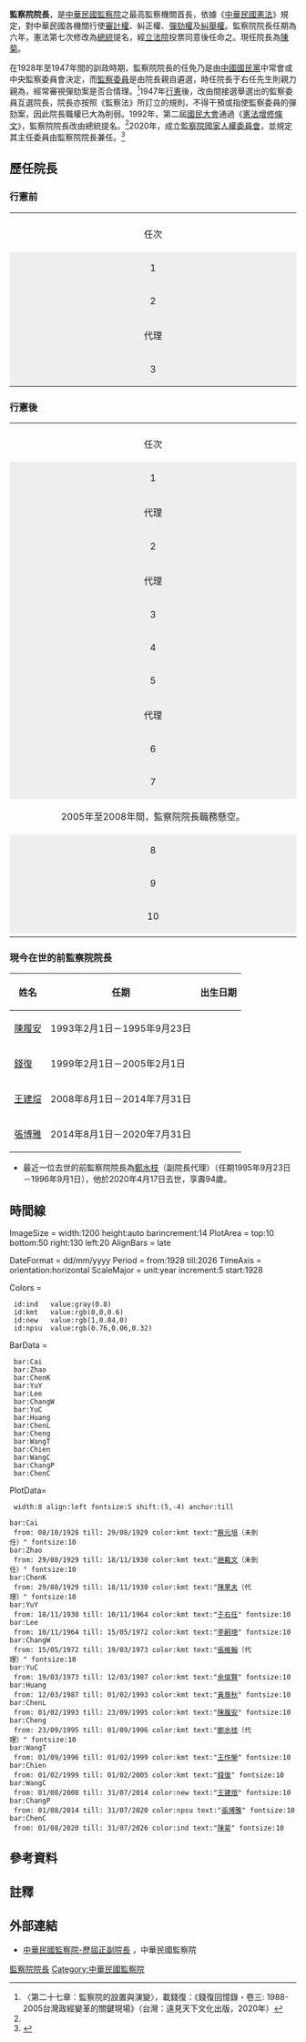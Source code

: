 {{Political Post
| post            = [[監察院|監察院]]院長
| body            = {{ROC}}
| insignia        = Emblem of Control Yuan (2021).svg
| insigniasize    = 130px
| insigniacaption = 監察院院徽
| image           = Chen Chu in August 2020.jpg
| incumbent       = [[陳菊|陳菊]]
| incumbentsince  = 2020年8月1日
| style           =
| appointer       = [[中華民國總統|中華民國總統]]
| termlength      = 6年
| formation       = 1928年（[[行憲|行憲]]前）<br/>1948年（行憲後）
| inaugural       = [[蔡元培|蔡元培]]（行憲前）<br />[[于右任|于右任]]（行憲後）
| website         =
| deputy          = [[監察院副院長|監察院副院長]]
}}
{{中華民國政治|expanded=監察}}

'''監察院院長'''，是[[中華民國|中華民國]][[監察院|監察院]]之最高監察機關首長，依據《[[中華民國憲法|中華民國憲法]]》規定，對中華民國各機關行使[[審計權|審計權]]、糾正權、[[彈劾權|彈劾權]]及[[糾舉權|糾舉權]]。監察院院長任期為六年，憲法第七次修改為[[中華民國總統|總統]]提名，經[[立法院|立法院]]投票同意後任命之。現任院長為[[陳菊|陳菊]]。

在1928年至1947年間的訓政時期，監察院院長的任免乃是由[[中國國民黨|中國國民黨]]中常會或中央監察委員會決定，而[[監察委員|監察委員]]是由院長親自遴選，時任院長于右任先生則親力親為，經常審視彈劾案是否合情理。<ref name="CF">〈第二十七章：監察院的設置與演變〉，載錢復：《錢復回憶錄・卷三: 1988-2005台灣政經變革的關鍵現場》（台灣：遠見天下文化出版，2020年）</ref>1947年[[行憲|行憲]]後，改由間接選舉選出的監察委員互選院長，院長亦按照《監察法》所訂立的規則，不得干預或指使監察委員的彈劾案，因此院長職權已大為削弱。1992年，第二屆[[國民大會|國民大會]]通過《[[中華民國憲法增修條文|憲法增修條文]]》，監察院院長改由總統提名。<ref name="CF" />2020年，成立[[監察院國家人權委員會|監察院國家人權委員會]]，並規定其主任委員由監察院院長兼任。<ref>{{cite web| url=https://nhrc.cy.gov.tw/cp.aspx?n=651| title=監察院國家人權委員會-運作與職掌| work=[[監察院|監察院]]官網| date=2020年| access-date=2021-02-14| archive-date=2021-04-25| archive-url=https://web.archive.org/web/20210425015518/https://nhrc.cy.gov.tw/cp.aspx?n=651| dead-url=no}}</ref>

== 歷任院長 ==
=== 行憲前 ===
{| width=70% class="wikitable"
|-
|colspan=8 align="center" bgcolor="#CCCCFF" |
|-
! rowspan=2 width=4%  | 任次
! rowspan=2 width=10%  | 肖像
! rowspan=2 width=13% | 姓名
! colspan=2 width=26% |任職期間
! rowspan=2 width=10%  | 政黨
! rowspan=2 width=20%  | 備註
|-
!width="10%" align ="center"|到任時間|| width="10%" align ="center"|卸任時間
|-
! style="background:#eee"|1
|align="center"|[[File:Cai_Yuanpei_(Cropped).jpg|80px]]
|align="center"|[[蔡元培|蔡元培]]<br>{{small|(1868–1940)}}
|1928年10月8日||1929年8月29日
|rowspan=4|{{KMT}} 
|由國民黨中常會選任，實際並未到任，監察院在1928年尚未正式成立。1929年7月，國民政府命監察院在三個月內成立，蔡元培多次以健康為由請辭獲批。<ref name="CF" />
|-
! style="background:#eee"|2
|align="center"|[[File:Zhao_Daiwen_(Cropped).png|80px]]
|align="center"|[[趙戴文|趙戴文]]<br>{{small|(1867–1943)}}
|1929年8月29日||1930年11月18日
|實際未到任。<ref name="CF" />
|-
! style="background:#eee"|代理
|align="center"|[[File:陳果夫_(Cropped).jpg|80px]]
|align="center"|[[陳果夫|陳果夫]]<br>{{small|(1892–1951)}}
|1929年8月29日||1930年11月18日
|副院長代理。<ref name="CF" />
|-
! style="background:#eee"|3
|align="center"|[[File:Yu_Youren.jpg|80px]]
|align="center"|[[于右任|于右任]]<br>{{small|(1879–1964)}}
|1930年11月18日||1948年6月9日
|
|}

=== 行憲後 ===
{| width=70% class="wikitable"
|-
|colspan=8 align="center" bgcolor="#CCCCFF" |
|-
! rowspan=2 width=4%  | 任次
! rowspan=2 width=10%  | 肖像
! rowspan=2 width=13% | 姓名
! colspan=2 width=26% |任職期間
! rowspan=2 width=10%  | 政黨
! rowspan=2 width=20%  | 備註
|-
!width="10%" align ="center"|到任時間|| width="10%" align ="center"|卸任時間
|-
! style="background:#eee"|1
|align="center"|[[File:Yu_Youren.jpg|80px]]
|align="center"|于右任
|1948年6月9日||1964年11月10日
|rowspan=10|{{KMT}} 
|任內病逝，任期共34年，為最長任期的院長。
|-
! style="background:#eee"|代理
|align="center" rowspan=2|[[File:Mr_Lee.jpg|80px]]
|align="center" rowspan=2|[[李嗣璁|李嗣璁]]<br>{{small|(1898–1972)}}
|1964年11月10日||1965年8月17日 
|副院長代理。
|-
! style="background:#eee"|2
|1965年8月17日||1972年5月15日
|真除為院長，任內病逝。
|-
! style="background:#eee"|代理
|align="center"|[[File:張維翰_(Cropped).jpg|80px]]
|align="center"|[[張維翰|張維翰]]<br>{{small|(1886–1979)}}
|1972年5月15日||1973年3月19日
|副院長代理。
|-
! style="background:#eee"|3
|align="center"|[[File:Yu_Chun-hsien.png|80px]]
|align="center"|[[余俊賢|余俊賢]]<br>{{small|(1901–1994)}}
|1973年3月19日||1987年3月12日
|任期次長的監察院院長，迄今最後一位連任的院長。
|-
! style="background:#eee"|4
|align="center"|[[File:黃尊秋.png|80px]]
|align="center"|[[黃尊秋|黃尊秋]]<br>{{small|(1923–2000)}}
|1987年3月12日||1993年2月1日
|
|-
! style="background:#eee"|5
|align="center"|[[File:陳履安院長.jpg|80px]]
|align="center"|[[陳履安|陳履安]]<br>{{small|(1937–)}}
|1993年2月1日||1995年9月23日
|因參選總統而辭職。
|-
! style="background:#eee"|代理
|align="center"|[[File:鄭水枝.jpg|80px]]
|align="center"|[[鄭水枝|鄭水枝]]<br>{{small|(1926–2020)}}
|1995年9月23日||1996年9月1日
|副院長代理。
|-
! style="background:#eee"|6
|align="center"|[[File:王作榮.jpg|80px]]
|align="center"|[[王作榮|王作榮]]<br>{{small|(1919–2013)}}
|1996年9月1日||1999年2月1日
|繼任，完成陳履安任期。
|-
! style="background:#eee"|7
|align="center"|[[File:第三屆國民大會議長錢復.jpg|80px]]
|align="center"|[[錢復|錢復]]<br>{{small|(1935–)}}
|1999年2月1日||2005年2月1日
|
|-
! colspan=7|2005年至2008年間，監察院院長職務懸空。{{NoteTag|[[立法院|立法院]]過半席次的在野[[泛藍陣營|泛藍陣營]]拒絕審議時任總統[[陳水扁|陳水扁]]提出的監察委員人事案而懸空。}}
|-
! style="background:#eee"|8
|align="center"|[[File:Wang_Chien-shien_(cropped).jpg|80px]]
|align="center"|[[王建煊|王建煊]]<br>{{small|(1938–)}}
|2008年8月1日||2014年7月31日
|{{NP}} 
|
|-
! style="background:#eee"|9
|align="center"|[[File:監察院長_張博雅_(cropped).jpg|80px]]
|align="center"|[[張博雅|張博雅]]<br>{{small|(1942–)}}
|2014年8月1日||2020年7月31日
|{{NPSU}}
|首位女性五院院長。
|-
! style="background:#eee"|10
|align="center"|[[File:Chen_Chu_in_August_2020.jpg|80px]]
|align="center"|[[陳菊|陳菊]]<br>{{small|(1950–)}}
|2020年8月1日||現任
|{{NONP}}{{NoteTag|陳菊上任前原為{{DPP}}黨員；2020年6月22日，陳菊獲總統[[蔡英文|蔡英文]]提名監察院院長一職，因民進黨黨員入黨辦法第7條「黨員擔任司法人員、監察委員、考試委員及所屬機關政務職務期間應暫予辦理黨籍註銷，俟其不再擔任前列職務後即予恢復黨籍」，因此陳菊表態在[[立法院|立法院]]通過[[監察院|監察院]]人事案後會辭去所有政黨職務、退出政黨和政黨活動，民進黨中央表示會依照黨員入黨辦法第7條辦理黨籍暫予註銷。}}
|
|-
|}

===現今在世的前監察院院長===
{| class="wikitable"
|-
!姓名
!任期
!出生日期
|-
|[[陳履安|陳履安]]
|1993年2月1日－1995年9月23日
|{{birth_date_and_age|1937|6|22}}
|-
|[[錢復|錢復]]
|1999年2月1日－2005年2月1日
|{{birth_date_and_age|1935|2|17}}
|-
|[[王建煊|王建煊]]
|2008年8月1日－2014年7月31日
|{{birth_date_and_age|1938|8|7}}
|-
|[[張博雅|張博雅]]
|2014年8月1日－2020年7月31日
|{{birth_date_and_age|1942|10|5}}
|}
*最近一位去世的前監察院院長為[[鄭水枝|鄭水枝]]（副院長代理）（任期1995年9月23日－1996年9月1日），他於2020年4月17日去世，享壽94歲。

== 時間線 ==
<timeline>
ImageSize = width:1200 height:auto barincrement:14
PlotArea  = top:10 bottom:50 right:130 left:20
AlignBars = late

DateFormat = dd/mm/yyyy
Period     = from:1928 till:2026
TimeAxis   = orientation:horizontal
ScaleMajor = unit:year increment:5 start:1928

Colors     =
  id:ind   value:gray(0.8)
  id:kmt   value:rgb(0,0,0.6)
  id:new   value:rgb(1,0.84,0)
  id:npsu  value:rgb(0.76,0.06,0.32)

BarData =
  bar:Cai
  bar:Zhao
  bar:ChenK
  bar:YuY
  bar:Lee
  bar:ChangW
  bar:YuC
  bar:Huang
  bar:ChenL
  bar:Cheng
  bar:WangT
  bar:Chien
  bar:WangC
  bar:ChangP
  bar:ChenC

PlotData=
  width:8 align:left fontsize:S shift:(5,-4) anchor:till

 bar:Cai
  from: 08/10/1928 till: 29/08/1929 color:kmt text:"[[蔡元培|蔡元培]]（未到任）" fontsize:10
 bar:Zhao
  from: 29/08/1929 till: 18/11/1930 color:kmt text:"[[趙戴文|趙戴文]]（未到任）" fontsize:10
 bar:ChenK
  from: 29/08/1929 till: 18/11/1930 color:kmt text:"[[陳果夫|陳果夫]]（代理）" fontsize:10
 bar:YuY
  from: 18/11/1930 till: 10/11/1964 color:kmt text:"[[于右任|于右任]]" fontsize:10
 bar:Lee
  from: 10/11/1964 till: 15/05/1972 color:kmt text:"[[李嗣璁|李嗣璁]]" fontsize:10
 bar:ChangW
  from: 15/05/1972 till: 19/03/1973 color:kmt text:"[[張維翰|張維翰]]（代理）" fontsize:10
 bar:YuC
  from: 19/03/1973 till: 12/03/1987 color:kmt text:"[[余俊賢|余俊賢]]" fontsize:10
 bar:Huang
  from: 12/03/1987 till: 01/02/1993 color:kmt text:"[[黃尊秋|黃尊秋]]" fontsize:10
 bar:ChenL
  from: 01/02/1993 till: 23/09/1995 color:kmt text:"[[陳履安|陳履安]]" fontsize:10
 bar:Cheng
  from: 23/09/1995 till: 01/09/1996 color:kmt text:"[[鄭水枝|鄭水枝]]（代理）" fontsize:10
 bar:WangT
  from: 01/09/1996 till: 01/02/1999 color:kmt text:"[[王作榮|王作榮]]" fontsize:10
 bar:Chien
  from: 01/02/1999 till: 01/02/2005 color:kmt text:"[[錢復|錢復]]" fontsize:10
 bar:WangC
  from: 01/08/2008 till: 31/07/2014 color:new text:"[[王建煊|王建煊]]" fontsize:10
 bar:ChangP
  from: 01/08/2014 till: 31/07/2020 color:npsu text:"[[張博雅|張博雅]]" fontsize:10
 bar:ChenC
  from: 01/08/2020 till: 31/07/2026 color:ind text:"[[陳菊|陳菊]]" fontsize:10

</timeline>

== 參考資料 ==
{{reflist}}

== 註釋 ==
{{NoteFoot}}

==外部連結==
* [https://www.cy.gov.tw/News.aspx?n=52&sms=8879 中華民國監察院-歷屆正副院長] {{Wayback|url=https://www.cy.gov.tw/News.aspx?n=52&sms=8879 |date=20210319102152 }}，中華民國監察院

{{中華民國監察院院長}}

[[Category:監察院院長|]]
[[Category:中華民國監察院|Category:中華民國監察院]]